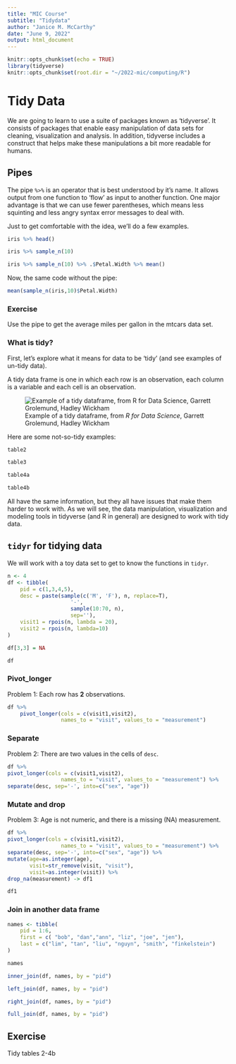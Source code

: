 ```yaml
---
title: "MIC Course"
subtitle: "Tidydata"
author: "Janice M. McCarthy"
date: "June 9, 2022"
output: html_document
---
```


```r
knitr::opts_chunk$set(echo = TRUE)
library(tidyverse)
knitr::opts_chunk$set(root.dir = "~/2022-mic/computing/R")
```
# Tidy Data

We are going to learn to use a suite of packages known as 'tidyverse'. It consists of packages that enable easy manipulation of data sets for cleaning, visualization and analysis. In addition, tidyverse includes a construct that helps make these manipulations a bit more readable for humans.

## Pipes

The pipe `%>%` is an operator that is best understood by it's name. It allows output from one function to 'flow' as input to another function. One major advantage is that we can use fewer parentheses, which means less squinting and less angry syntax error messages to deal with.

Just to get comfortable with the idea, we'll do a few examples.

```r
iris %>% head()

iris %>% sample_n(10)

iris %>% sample_n(10) %>% .$Petal.Width %>% mean()
```

Now, the same code without the pipe:

```r
mean(sample_n(iris,10)$Petal.Width)


```
### Exercise

Use the pipe to get the average miles per gallon in the mtcars data set.

### What is tidy?
First, let's explore what it means for data to be 'tidy' (and see examples of un-tidy data).

A tidy data frame is one in which each row is an observation, each column is a variable and each cell is an observation.

![Example of a tidy dataframe, from *R for Data Science*, Garrett Grolemund, Hadley Wickham](tidy-1.png)

Here are some not-so-tidy examples:

```r
table2

table3

table4a

table4b
```

All have the same information, but they all have issues that make them harder to work with. As we will see, the data manipulation, visualization and modeling tools in tidyverse (and R in general) are designed to work with tidy data.

## `tidyr` for tidying data

We will work with a toy data set to get to know the functions in `tidyr`.
```r
n <- 4
df <- tibble(
    pid = c(1,3,4,5),
    desc = paste(sample(c('M', 'F'), n, replace=T),
                    '-', 
                    sample(10:70, n),
                    sep=''),
    visit1 = rpois(n, lambda = 20),
    visit2 = rpois(n, lambda=10)
)

df[3,3] = NA

df

```
### Pivot_longer

Problem 1: Each row has **2** observations.
```r
df %>% 
    pivot_longer(cols = c(visit1,visit2), 
                 names_to = "visit", values_to = "measurement")

```
### Separate

Problem 2: There are two values in the cells of `desc`.

```r

df %>% 
pivot_longer(cols = c(visit1,visit2), 
                 names_to = "visit", values_to = "measurement") %>%
separate(desc, sep='-', into=c("sex", "age"))

```

### Mutate and drop

Problem 3: Age is not numeric, and there is a missing (NA) measurement.

```r

df %>% 
pivot_longer(cols = c(visit1,visit2), 
                 names_to = "visit", values_to = "measurement") %>%
separate(desc, sep='-', into=c("sex", "age")) %>%
mutate(age=as.integer(age), 
       visit=str_remove(visit, "visit"),
       visit=as.integer(visit)) %>%
drop_na(measurement) -> df1

df1

```

### Join in another data frame

```r

names <- tibble(
    pid = 1:6,
    first = c( "bob", "dan","ann", "liz", "joe", "jen"),
    last = c("lim", "tan", "liu", "nguyn", "smith", "finkelstein")
)

names

inner_join(df, names, by = "pid")

left_join(df, names, by = "pid")

right_join(df, names, by = "pid")

full_join(df, names, by = "pid")
```

## Exercise

Tidy tables 2-4b